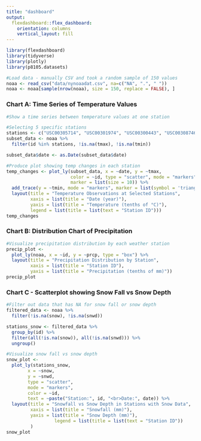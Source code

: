 ```yaml
---
title: "dashboard"
output: 
  flexdashboard::flex_dashboard:
    orientation: columns
    vertical_layout: fill
---
```


```r
library(flexdashboard)
library(tidyverse)
library(plotly)
library(p8105.datasets)

#Load data - manually CSV and took a random sample of 150 values 
noaa <- read_csv("data/nynoaadat.csv", na=c("NA", ".", " "))
noaa <- noaa[sample(nrow(noaa), size = 150, replace = FALSE), ]
```


### Chart A: Time Series of Temperature Values 
```r
#Show a time series between temperature values at one station

#Selecting 5 specific stations
stations <- c("USC00305714", "USC00301974", "USC00300443", "USC00308746", "USC00303464")
subset_data <- noaa %>%
  filter(id %in% stations, !is.na(tmax), !is.na(tmin))

subset_data$date <- as.Date(subset_data$date)

#Produce plot showing temp changes in each station
temp_changes <- plot_ly(subset_data, x = ~date, y = ~tmax,
                        color = ~id, type = "scatter", mode = "markers",
                        marker = list(size = 10)) %>%
  add_trace(y = ~tmin, mode = "markers", marker = list(symbol = 'triangle-down', size = 10)) %>%
  layout(title = "Temperature Observations at Selected Stations",
         xaxis = list(title = "Date (year)"),
         yaxis = list(title = "Temperature (tenths of °C)"),
         legend = list(title = list(text = "Station ID")))
temp_changes
```


### Chart B: Distribution Chart of Precipitation
```r
#Visualize precipitation distribution by each weather station
precip_plot <- 
  plot_ly(noaa, x = ~id, y = ~prcp, type = "box") %>%
  layout(title = "Precipitation Distribution by Station",
         xaxis = list(title = "Station ID"),
         yaxis = list(title = "Precipitation (tenths of mm)"))
precip_plot
```


### Chart C - Scatterplot showing Snow Fall vs Snow Depth 
```r
#Filter out data that has NA for snow fall or snow depth 
filtered_data <- noaa %>%
  filter(!is.na(snow), !is.na(snwd))

stations_snow <- filtered_data %>%
  group_by(id) %>%
  filter(all(!is.na(snow)), all(!is.na(snwd))) %>%
  ungroup()

#Visualize snow fall vs snow depth 
snow_plot <- 
  plot_ly(stations_snow, 
        x = ~snow, 
        y = ~snwd, 
        type = "scatter", 
        mode = "markers",
        color = ~id, 
        text = ~paste("Station:", id, "<br>Date:", date)) %>%
  layout(title = "Snowfall vs Snow Depth in Stations with Snow Data",
         xaxis = list(title = "Snowfall (mm)"),
         yaxis = list(title = "Snow Depth (mm)"), 
                  legend = list(title = list(text = "Station ID"))
         )
snow_plot
```


